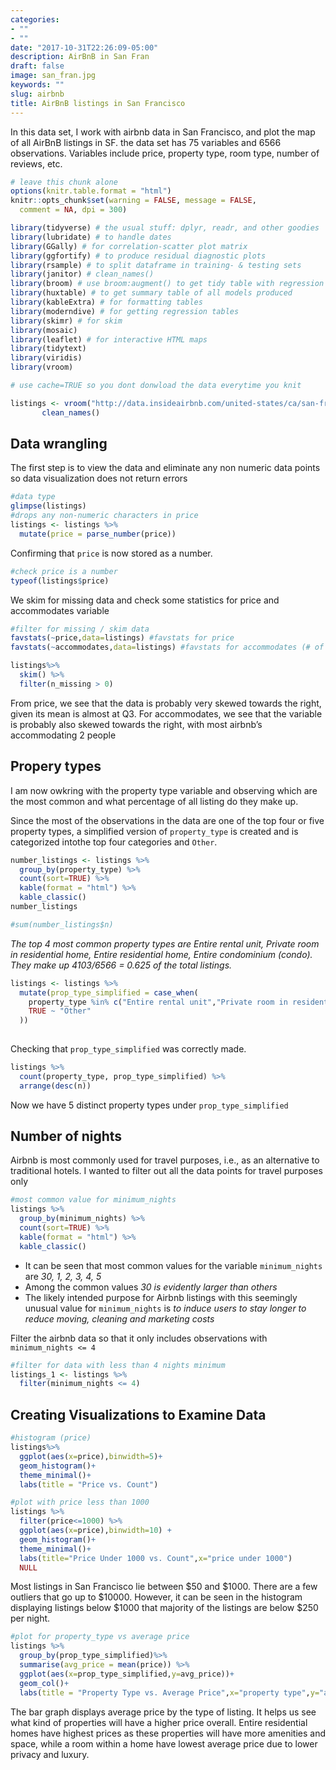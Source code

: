 ```yaml
---
categories:
- ""
- ""
date: "2017-10-31T22:26:09-05:00"
description: AirBnB in San Fran
draft: false
image: san_fran.jpg
keywords: ""
slug: airbnb
title: AirBnB listings in San Francisco
---
```



In this data set, I work with airbnb data in San Francisco, and plot the map of all AirBnB listings in SF. 
the data set has 75 variables and 6566 observations. Variables include price, property type, room type, number of reviews, etc.  


```r
# leave this chunk alone
options(knitr.table.format = "html") 
knitr::opts_chunk$set(warning = FALSE, message = FALSE, 
  comment = NA, dpi = 300)
```


```r
library(tidyverse) # the usual stuff: dplyr, readr, and other goodies
library(lubridate) # to handle dates
library(GGally) # for correlation-scatter plot matrix
library(ggfortify) # to produce residual diagnostic plots
library(rsample) # to split dataframe in training- & testing sets
library(janitor) # clean_names()
library(broom) # use broom:augment() to get tidy table with regression output, residuals, etc
library(huxtable) # to get summary table of all models produced
library(kableExtra) # for formatting tables
library(moderndive) # for getting regression tables
library(skimr) # for skim
library(mosaic)
library(leaflet) # for interactive HTML maps
library(tidytext)
library(viridis)
library(vroom)
```

```r

# use cache=TRUE so you dont donwload the data everytime you knit

listings <- vroom("http://data.insideairbnb.com/united-states/ca/san-francisco/2021-10-06/data/listings.csv.gz") %>% 
       clean_names()

```


## Data wrangling 

The first step is to view the data and eliminate any non numeric data points so data visualization does not return errors  
```r
#data type
glimpse(listings)
#drops any non-numeric characters in price
listings <- listings %>% 
  mutate(price = parse_number(price)) 
```

 Confirming that `price` is now stored as a number.
```r
#check price is a number
typeof(listings$price)
```

We skim for missing data and check some statistics for price and accommodates variable 
```r
#filter for missing / skim data 
favstats(~price,data=listings) #favstats for price
favstats(~accommodates,data=listings) #favstats for accommodates (# of people)

listings%>%
  skim() %>%
  filter(n_missing > 0)
```
From price, we see that the data is probably very skewed towards the right, given its mean is almost at Q3. 
For accommodates, we see that the variable is probably also skewed towards the right, with most airbnb's accommodating 2 people 

## Propery types

I am now owkring with the property type variable and observing which are the most common and what percentage of all listing do they make up.

Since the most of the observations in the data are one of the top four or five property types,  a simplified version of `property_type` is created and is categorized intothe top four categories and `Other`. 

```r
number_listings <- listings %>%
  group_by(property_type) %>%
  count(sort=TRUE) %>%
  kable(format = "html") %>%
  kable_classic()
number_listings

#sum(number_listings$n)
```
*The top 4 most common property types are Entire rental unit, Private room in residential home, Entire residential home, Entire condominium (condo). They make up 4103/6566 = 0.625 of the total listings.*

```r
listings <- listings %>%
  mutate(prop_type_simplified = case_when(
    property_type %in% c("Entire rental unit","Private room in residential home", "Entire residential home","Entire condominium (condo)") ~ property_type, 
    TRUE ~ "Other"
  ))
  
```

Checking that `prop_type_simplified` was correctly made.

```r
listings %>%
  count(property_type, prop_type_simplified) %>%
  arrange(desc(n))        
```        
Now we have 5 distinct property types under `prop_type_simplified` 


## Number of nights 
Airbnb is most commonly used for travel purposes, i.e., as an alternative to traditional hotels. I wanted to filter out all the data points for travel purposes only

```r
#most common value for minimum_nights
listings %>%
  group_by(minimum_nights) %>%
  count(sort=TRUE) %>%
  kable(format = "html") %>%
  kable_classic()
```

- It can be seen that most common values for the variable `minimum_nights` are *30, 1, 2, 3, 4, 5*
- Among the common values  *30 is evidently larger than others*
- The likely intended purpose for Airbnb listings with this seemingly unusual value for `minimum_nights` is *to induce users to stay longer to reduce moving, cleaning and marketing costs*

Filter the airbnb data so that it only includes observations with `minimum_nights <= 4`
```r
#filter for data with less than 4 nights minimum 
listings_1 <- listings %>%
  filter(minimum_nights <= 4)
```


## Creating Visualizations to Examine Data

```r
#histogram (price)
listings%>%
  ggplot(aes(x=price),binwidth=5)+
  geom_histogram()+
  theme_minimal()+
  labs(title = "Price vs. Count")

#plot with price less than 1000 
listings %>%
  filter(price<=1000) %>%
  ggplot(aes(x=price),binwidth=10) +
  geom_histogram()+
  theme_minimal()+
  labs(title="Price Under 1000 vs. Count",x="price under 1000")
  NULL
```

Most listings in San Francisco lie between $50 and $1000. There are a few outliers that go up to $10000. However, it can be seen in the histogram displaying listings below $1000 that majority of the listings are below $250 per night.

```r
#plot for property_type vs average price 
listings %>%
  group_by(prop_type_simplified)%>%
  summarise(avg_price = mean(price)) %>%
  ggplot(aes(x=prop_type_simplified,y=avg_price))+
  geom_col()+
  labs(title = "Property Type vs. Average Price",x="property type",y="average price")

```
The bar graph displays average price by the type of listing. It helps us see what kind of properties will have a higher price overall. Entire residential homes have highest prices as these properties will have more amenities and space, while a room within a home have lowest average price due to lower privacy and luxury. 
